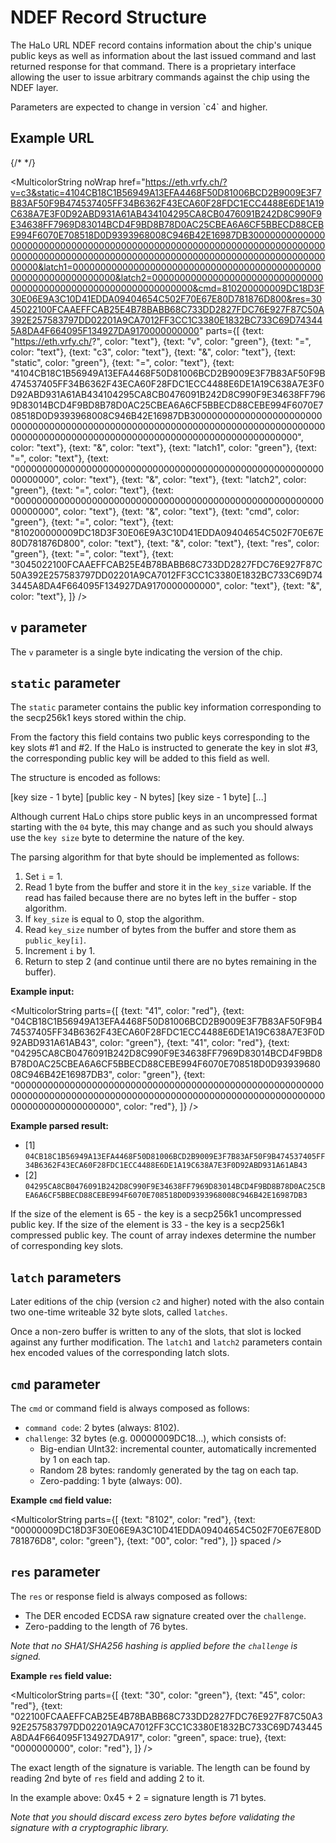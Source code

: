 
# NDEF Record Structure

The HaLo URL NDEF record contains information about the chip's unique public keys as well as information about the last issued command and last returned response for that command. There is a proprietary interface allowing the user to issue arbitrary commands against the chip using the NDEF layer.

<Callout type="warning">
Parameters are expected to change in version `c4` and higher.
</Callout>

## Example URL

{/* <LongUrl href="https://eth.vrfy.ch/?v=c3&static=4104CB18C1B56949A13EFA4468F50D81006BCD2B9009E3F7B83AF50F9B474537405FF34B6362F43ECA60F28FDC1ECC4488E6DE1A19C638A7E3F0D92ABD931A61AB434104295CA8CB0476091B242D8C990F9E34638FF7969D83014BCD4F9BD8B78D0AC25CBEA6A6CF5BBECD88CEBE994F6070E708518D0D9393968008C946B42E16987DB3000000000000000000000000000000000000000000000000000000000000000000000000000000000000000000000000000000000000000000000000000000000000&latch1=0000000000000000000000000000000000000000000000000000000000000000&latch2=0000000000000000000000000000000000000000000000000000000000000000&cmd=810200000009DC18D3F30E06E9A3C10D41EDDA09404654C502F70E67E80D781876D800&res=3045022100FCAAEFFCAB25E4B78BABB68C733DD2827FDC76E927F87C50A392E257583797DD02201A9CA7012FF3CC1C3380E1832BC733C69D743445A8DA4F664095F134927DA9170000000000" /> */}


<MulticolorString 
  noWrap
  href="https://eth.vrfy.ch/?v=c3&static=4104CB18C1B56949A13EFA4468F50D81006BCD2B9009E3F7B83AF50F9B474537405FF34B6362F43ECA60F28FDC1ECC4488E6DE1A19C638A7E3F0D92ABD931A61AB434104295CA8CB0476091B242D8C990F9E34638FF7969D83014BCD4F9BD8B78D0AC25CBEA6A6CF5BBECD88CEBE994F6070E708518D0D9393968008C946B42E16987DB3000000000000000000000000000000000000000000000000000000000000000000000000000000000000000000000000000000000000000000000000000000000000&latch1=0000000000000000000000000000000000000000000000000000000000000000&latch2=0000000000000000000000000000000000000000000000000000000000000000&cmd=810200000009DC18D3F30E06E9A3C10D41EDDA09404654C502F70E67E80D781876D800&res=3045022100FCAAEFFCAB25E4B78BABB68C733DD2827FDC76E927F87C50A392E257583797DD02201A9CA7012FF3CC1C3380E1832BC733C69D743445A8DA4F664095F134927DA9170000000000"
  parts={[
    {text: "https://eth.vrfy.ch/?", color: "text"},
    {text: "v", color: "green"},
    {text: "=", color: "text"},
    {text: "c3", color: "text"},
    {text: "&", color: "text"},
    {text: "static", color: "green"},
    {text: "=", color: "text"},
    {text: "4104CB18C1B56949A13EFA4468F50D81006BCD2B9009E3F7B83AF50F9B474537405FF34B6362F43ECA60F28FDC1ECC4488E6DE1A19C638A7E3F0D92ABD931A61AB434104295CA8CB0476091B242D8C990F9E34638FF7969D83014BCD4F9BD8B78D0AC25CBEA6A6CF5BBECD88CEBE994F6070E708518D0D9393968008C946B42E16987DB3000000000000000000000000000000000000000000000000000000000000000000000000000000000000000000000000000000000000000000000000000000000000", color: "text"},
    {text: "&", color: "text"},
    {text: "latch1", color: "green"},
    {text: "=", color: "text"},
    {text: "0000000000000000000000000000000000000000000000000000000000000000", color: "text"},
    {text: "&", color: "text"},
    {text: "latch2", color: "green"},
    {text: "=", color: "text"},
    {text: "0000000000000000000000000000000000000000000000000000000000000000", color: "text"},
    {text: "&", color: "text"},
    {text: "cmd", color: "green"},
    {text: "=", color: "text"},
    {text: "810200000009DC18D3F30E06E9A3C10D41EDDA09404654C502F70E67E80D781876D800", color: "text"},
    {text: "&", color: "text"},
    {text: "res", color: "green"},
    {text: "=", color: "text"},
    {text: "3045022100FCAAEFFCAB25E4B78BABB68C733DD2827FDC76E927F87C50A392E257583797DD02201A9CA7012FF3CC1C3380E1832BC733C69D743445A8DA4F664095F134927DA9170000000000", color: "text"},
    {text: "&", color: "text"},
  ]}
/>

## `v` parameter

The `v` parameter is a single byte indicating the version of the chip.

## `static` parameter

The `static` parameter contains the public key information corresponding to the secp256k1 keys stored within the chip.

From the factory this field contains two public keys corresponding to the key slots #1 and #2. If the HaLo is instructed to generate the key in slot #3, the corresponding public key will be added to this field as well.

The structure is encoded as follows:

[key size - 1 byte] [public key - N bytes] [key size - 1 byte] [...]

Although current HaLo chips store public keys in an uncompressed format starting with the `04` byte, this may change and as such you should always use the `key size` byte to determine the nature of the key.

The parsing algorithm for that byte should be implemented as follows:

1. Set `i` = 1.
2. Read 1 byte from the buffer and store it in the `key_size` variable. If the read has failed because there are no bytes left in the buffer - stop algorithm.
3. If `key_size` is equal to 0, stop the algorithm.
4. Read `key_size` number of bytes from the buffer and store them as `public_key[i]`.
5. Increment `i` by 1.
6. Return to step 2 (and continue until there are no bytes remaining in the buffer).

**Example input:**

<MulticolorString 
  parts={[
    {text: "41", color: "red"},
    {text: "04CB18C1B56949A13EFA4468F50D81006BCD2B9009E3F7B83AF50F9B474537405FF34B6362F43ECA60F28FDC1ECC4488E6DE1A19C638A7E3F0D92ABD931A61AB43", color: "green"},
    {text: "41", color: "red"},
    {text: "04295CA8CB0476091B242D8C990F9E34638FF7969D83014BCD4F9BD8B78D0AC25CBEA6A6CF5BBECD88CEBE994F6070E708518D0D9393968008C946B42E16987DB3", color: "green"},
    {text: "000000000000000000000000000000000000000000000000000000000000000000000000000000000000000000000000000000000000000000000000000000000000", color: "red"},
  ]}
/>

**Example parsed result:**

- [1] `04CB18C1B56949A13EFA4468F50D81006BCD2B9009E3F7B83AF50F9B474537405FF34B6362F43ECA60F28FDC1ECC4488E6DE1A19C638A7E3F0D92ABD931A61AB43`
- [2] `04295CA8CB0476091B242D8C990F9E34638FF7969D83014BCD4F9BD8B78D0AC25CBEA6A6CF5BBECD88CEBE994F6070E708518D0D9393968008C946B42E16987DB3`

If the size of the element is 65 - the key is a secp256k1 uncompressed public key. If the size of the element is 33 - the key is a secp256k1 compressed public key. The count of array indexes determine the number of corresponding key slots.

## `latch` parameters

Later editions of the chip (version `c2` and higher) noted with the also contain two one-time writeable 32 byte slots, called `latches`.

Once a non-zero buffer is written to any of the slots, that slot is locked against any further modification. The `latch1` and `latch2` parameters contain hex encoded values of the corresponding latch slots.

## `cmd` parameter

The `cmd` or command field is always composed as follows:

- `command code`: 2 bytes (always: 8102).
- `challenge`: 32 bytes (e.g. 00000009DC18…), which consists of:
  - Big-endian UInt32: incremental counter, automatically incremented by 1 on each tap.
  - Random 28 bytes: randomly generated by the tag on each tap.
  - Zero-padding: 1 byte (always: 00).

**Example `cmd` field value:**

<MulticolorString 
  parts={[
    {text: "8102", color: "red"},
    {text: "00000009DC18D3F30E06E9A3C10D41EDDA09404654C502F70E67E80D781876D8", color: "green"},
    {text: "00", color: "red"},
  ]}
  spaced
/>

## `res` parameter

The `res` or response field is always composed as follows:

- The DER encoded ECDSA raw signature created over the `challenge`.
- Zero-padding to the length of 76 bytes.

_Note that no SHA1/SHA256 hashing is applied before the `challenge` is signed._

**Example `res` field value:**

<MulticolorString 
  parts={[
    {text: "30", color: "green"},
    {text: "45", color: "red"},
    {text:   "022100FCAAEFFCAB25E4B78BABB68C733DD2827FDC76E927F87C50A392E257583797DD02201A9CA7012FF3CC1C3380E1832BC733C69D743445A8DA4F664095F134927DA917", color: "green", space: true},
    {text: "0000000000", color: "red"},
  ]}
/>

The exact length of the signature is variable. The length can be found by reading 2nd byte of `res` field and adding 2 to it.

In the example above: 0x45 + 2 = signature length is 71 bytes.

_Note that you should discard excess zero bytes before validating the signature with a cryptographic library._
